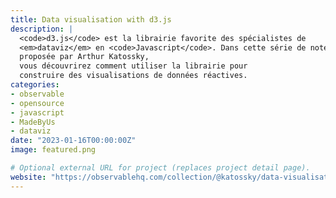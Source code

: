 ```yaml
---
title: Data visualisation with d3.js
description: |
  <code>d3.js</code> est la librairie favorite des spécialistes de 
  <em>dataviz</em> en <code>Javascript</code>. Dans cette série de notebooks, 
  proposée par Arthur Katossky,
  vous découvrirez comment utiliser la librairie pour
  construire des visualisations de données réactives.
categories:
- observable
- opensource
- javascript
- MadeByUs
- dataviz
date: "2023-01-16T00:00:00Z"
image: featured.png

# Optional external URL for project (replaces project detail page).
website: "https://observablehq.com/collection/@katossky/data-visualisation-with-d3-js"
---
```


